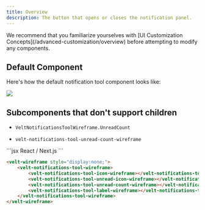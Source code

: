 ```yaml
---
title: Overview
description: The button that opens or closes the notification panel.
---
```


<Note>
We recommend that you familiarize yourselves with [UI Customization Concepts](/advanced-customization/overview) before attempting to modify any components.
</Note>


## Default Component

Here's how the default notification tool component looks like:

![](/images/customization/notification-tool-dark.png)


## Subcomponents that don't support children

<Tabs>

<Tab title="React / Next.js">

 - `VeltNotificationsToolWireframe.UnreadCount`

</Tab>


<Tab title="Other Frameworks">

 - `velt-notifications-tool-unread-count-wireframe`

</Tab>


</Tabs>


<RequestExample>
```jsx React / Next.js
<VeltWireframe>
    <VeltNotificationsToolWireframe>
        <VeltNotificationsToolWireframe.Icon />
        <VeltNotificationsToolWireframe.UnreadIcon />
        <VeltNotificationsToolWireframe.UnreadCount />
        <VeltNotificationsToolWireframe.Label />
    </VeltNotificationsToolWireframe>
</VeltWireframe>
```


```HTML HTML
<velt-wireframe style="display:none;">
    <velt-notifications-tool-wireframe>
        <velt-notifications-tool-icon-wireframe></velt-notifications-tool-icon-wireframe>
        <velt-notifications-tool-unread-icon-wireframe></velt-notifications-tool-unread-icon-wireframe>
        <velt-notifications-tool-unread-count-wireframe></velt-notifications-tool-unread-count-wireframe>
        <velt-notifications-tool-label-wireframe></velt-notifications-tool-label-wireframe>
    </velt-notifications-tool-wireframe>
</velt-wireframe>
```
</RequestExample>

